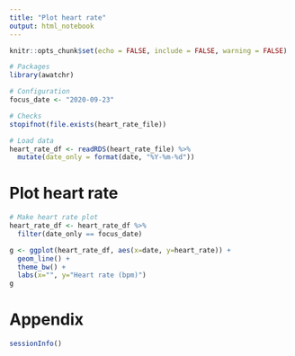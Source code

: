 ```yaml
---
title: "Plot heart rate"
output: html_notebook
---
```


```r

knitr::opts_chunk$set(echo = FALSE, include = FALSE, warning = FALSE)

```

```r

# Packages
library(awatchr)

# Configuration
focus_date <- "2020-09-23"

# Checks
stopifnot(file.exists(heart_rate_file))

```

```r

# Load data
heart_rate_df <- readRDS(heart_rate_file) %>%
  mutate(date_only = format(date, "%Y-%m-%d"))

```

# Plot heart rate

```r

# Make heart rate plot
heart_rate_df <- heart_rate_df %>%
  filter(date_only == focus_date)

g <- ggplot(heart_rate_df, aes(x=date, y=heart_rate)) +
  geom_line() +
  theme_bw() +
  labs(x="", y="Heart rate (bpm)")
g

```

\newpage

# Appendix

```r

sessionInfo()

```
